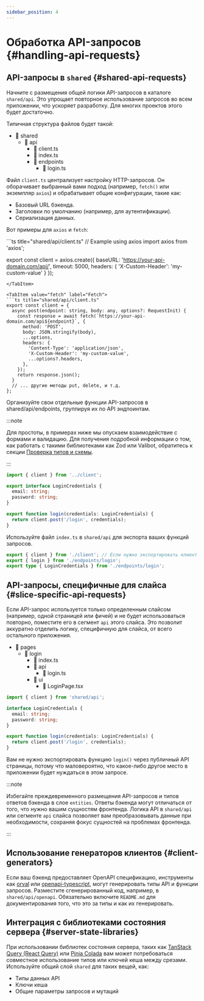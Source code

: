 ```yaml
---
sidebar_position: 4
---
```



# Обработка API-запросов {#handling-api-requests}

## API-запросы в `shared` {#shared-api-requests}

Начните с размещения общей логики API-запросов в каталоге `shared/api`. Это упрощает повторное использование запросов во всем приложении, что ускоряет разработку. Для многих проектов этого будет достаточно.

Типичная структура файлов будет такой:
- 📂 shared
    - 📂 api
        - 📄 client.ts
        - 📄 index.ts
        - 📂 endpoints
            - 📄 login.ts

Файл `client.ts` централизует настройку HTTP-запросов. Он оборачивает выбранный вами подход (например, `fetch()` или экземпляр `axios`) и обрабатывает общие конфигурации, такие как:

- Базовый URL бэкенда.
- Заголовки по умолчанию (например, для аутентификации).
- Сериализация данных.

Вот примеры для `axios` и `fetch`:

<Tabs>

<TabItem value="axios" label="Axios">
```ts title="shared/api/client.ts"
// Example using axios
import axios from 'axios';

export const client = axios.create({
  baseURL: 'https://your-api-domain.com/api/',
  timeout: 5000,
  headers: { 'X-Custom-Header': 'my-custom-value' }
});
```
</TabItem>

<TabItem value="fetch" label="Fetch">
```ts title="shared/api/client.ts"
export const client = {
  async post(endpoint: string, body: any, options?: RequestInit) {
    const response = await fetch(`https://your-api-domain.com/api${endpoint}`, {
      method: 'POST',
      body: JSON.stringify(body),
      ...options,
      headers: {
        'Content-Type': 'application/json',
        'X-Custom-Header': 'my-custom-value',
        ...options?.headers,
      },
    });
    return response.json();
  }
  // ... другие методы put, delete, и т.д.
};
```
</TabItem>

</Tabs>

Организуйте свои отдельные функции API-запросов в shared/api/endpoints, группируя их по API эндпоинтам.

:::note

Для простоты, в примерах ниже мы опускаем взаимодействие с формами и валидацию. Для получения подробной информации о том, как работать с такими библиотеками как Zod или Valibot, обратитесь к секции [Проверка типов и схемы](/docs/guides/examples/types#type-validation-schemas-and-zod).

:::

```ts title="shared/api/endpoints/login.ts"
import { client } from '../client';

export interface LoginCredentials {
  email: string;
  password: string;
}

export function login(credentials: LoginCredentials) {
  return client.post('/login', credentials);
}
```

Используйте файл `index.ts` в `shared/api` для экспорта ваших функций запросов.

```ts title="shared/api/index.ts"
export { client } from './client'; // Если нужно экспортировать клиент
export { login } from './endpoints/login';
export type { LoginCredentials } from './endpoints/login';
```

## API-запросы, специфичные для слайса {#slice-specific-api-requests}

Если API-запрос используется только определенным слайсом (например, одной страницей или фичей) и не будет использоваться повторно, поместите его в сегмент `api` этого слайса. Это позволит аккуратно отделить логику, специфичную для слайса, от всего остального приложения.

- 📂 pages
    - 📂 login
        - 📄 index.ts
        - 📂 api
            - 📄 login.ts
        - 📂 ui
            - 📄 LoginPage.tsx

```ts title="pages/login/api/login.ts"
import { client } from 'shared/api';

interface LoginCredentials {
  email: string;
  password: string;
}

export function login(credentials: LoginCredentials) {
  return client.post('/login', credentials);
}
```

Вам не нужно экспортировать функцию `login()` через публичный API страницы, потому что маловероятно, что какое-либо другое место в приложении будет нуждаться в этом запросе.

:::note

Избегайте преждевременного размещения API-запросов и типов ответов бэкенда в слое `entities`. Ответы бэкенда могут отличаться от того, что нужно вашим сущностям фронтенда. Логика API в `shared/api` или сегменте `api` слайса позволяет вам преобразовывать данные при необходимости, сохраняя фокус сущностей на проблемах фронтенда.

:::

## Использование генераторов клиентов {#client-generators}

Если ваш бэкенд предоставляет OpenAPI спецификацию, инструменты как [orval](https://orval.dev/) или [openapi-typescript](https://openapi-ts.dev/), могут генерировать типы API и функции запросов. Разместите сгенерированный код, например, в `shared/api/openapi`. Обязательно включите `README.md` для документирования того, что это за типы и как их генерировать.

## Интеграция с библиотеками состояния сервера {#server-state-libraries}

При использовании библиотек состояния сервера, таких как [TanStack Query (React Query)](https://tanstack.com/query/latest) или [Pinia Colada](https://pinia-colada.esm.dev/) вам может потребоваться совместное использование типов или ключей кеша между срезами. Используйте общий слой `shared` для таких вещей, как:

- Типы данных API
- Ключи кеша
- Общие параметры запросов и мутаций
